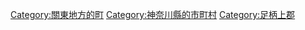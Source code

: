{{Commonscat|Nakai, Kanagawa}}
{{Catmore}}

{{DEFAULTSORT:Nakai}}
[[Category:關東地方的町|Category:關東地方的町]]
[[Category:神奈川縣的市町村|Category:神奈川縣的市町村]]
[[Category:足柄上郡|Category:足柄上郡]]